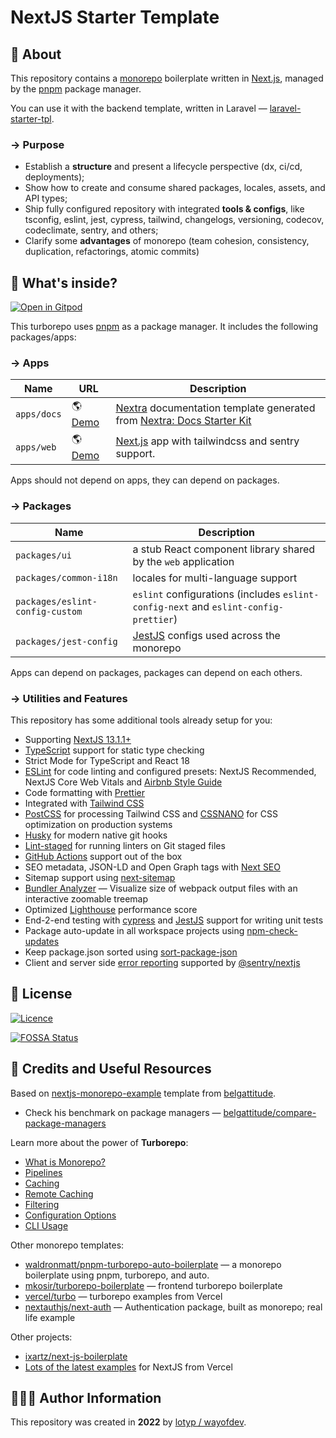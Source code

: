 
# NextJS Starter Template

## 📄 About

This repository contains a [monorepo](https://turbo.build/repo/docs/handbook/what-is-a-monorepo) boilerplate written in [Next.js](https://nextjs.org/), managed by the [pnpm](https://pnpm.io) package manager.

You can use it with the backend template, written in Laravel — [laravel-starter-tpl](https://github.com/wayofdev/laravel-starter-tpl).

### → Purpose

- Establish a **structure** and present a lifecycle perspective (dx, ci/cd, deployments);
- Show how to create and consume shared packages, locales, assets, and API types;
- Ship fully configured repository with integrated **tools & configs**, like tsconfig, eslint, jest, cypress, tailwind, changelogs, versioning, codecov, codeclimate, sentry, and others;
- Clarify some **advantages** of monorepo (team cohesion, consistency, duplication, refactorings, atomic commits)

## 🤔 What's inside?

[![Open in Gitpod](https://img.shields.io/badge/Open%20In-Gitpod.io-%231966D2?style=for-the-badge&logo=gitpod)](https://gitpod.io/#https://github.com/wayofdev/next-starter-tpl)

This turborepo uses [pnpm](https://pnpm.io) as a package manager. It includes the following packages/apps:

### → Apps

| Name        | URL                                                  | Description                                                                                                                                                     |
| ----------- | ---------------------------------------------------- | --------------------------------------------------------------------------------------------------------------------------------------------------------------- |
| `apps/docs` | 🌎 [Demo](https://next-starter-tpl-docs.vercel.app/) | [Nextra](https://nextra.site/) documentation template generated from [Nextra: Docs Starter Kit](https://vercel.com/templates/next.js/documentation-starter-kit) |
| `apps/web`  | 🌎 [Demo](https://next-starter-tpl-web.vercel.app/)  | [Next.js](https://nextjs.org/) app with tailwindcss and sentry support.                                                                                         |

<Callout type="note">Apps should not depend on apps, they can depend on packages.</Callout>

### → Packages

| Name                            | Description                                                                          |
| ------------------------------- | ------------------------------------------------------------------------------------ |
| `packages/ui`                   | a stub React component library shared by the `web` application                       |
| `packages/common-i18n`          | locales for multi-language support                                                   |
| `packages/eslint-config-custom` | `eslint` configurations (includes `eslint-config-next` and `eslint-config-prettier`) |
| `packages/jest-config`          | [JestJS](https://jestjs.io) configs used across the monorepo                         |

<Callout type="note">Apps can depend on packages, packages can depend on each others.</Callout>

### → Utilities and Features

This repository has some additional tools already setup for you:

- Supporting [NextJS 13.1.1+](https://nextjs.org/blog/next-13)
- [TypeScript](https://www.typescriptlang.org/) support for static type checking
- Strict Mode for TypeScript and React 18
- [ESLint](https://eslint.org/) for code linting and configured presets: NextJS Recommended, NextJS Core Web Vitals and [Airbnb Style Guide](https://www.npmjs.com/package/eslint-config-airbnb)
- Code formatting with [Prettier](https://prettier.io/)
- Integrated with [Tailwind CSS](https://tailwindcss.com/)
- [PostCSS](https://postcss.org/) for processing Tailwind CSS and [CSSNANO](https://cssnano.co/) for CSS optimization on production systems
- [Husky](https://typicode.github.io/husky/#/) for modern native git hooks
- [Lint-staged](https://github.com/okonet/lint-staged) for running linters on Git staged files
- [GitHub Actions](https://github.com/features/actions) support out of the box
- SEO metadata, JSON-LD and Open Graph tags with [Next SEO](https://github.com/garmeeh/next-seo)
- Sitemap support using [next-sitemap](https://www.npmjs.com/package/next-sitemap)
- [Bundler Analyzer](https://www.npmjs.com/package/@next/bundle-analyzer) — Visualize size of webpack output files with an interactive zoomable treemap
- Optimized [Lighthouse](https://web.dev/performance-scoring/) performance score
- End-2-end testing with [cypress](https://www.cypress.io/) and [JestJS](https://jestjs.io/) support for writing unit tests
- Package auto-update in all workspace projects using [npm-check-updates](https://www.npmjs.com/package/npm-check-updates)
- Keep package.json sorted using [sort-package-json](https://www.npmjs.com/package/sort-package-json)
- Client and server side [error reporting](https://sentry.io/) supported by [@sentry/nextjs](https://www.npmjs.com/package/@sentry/nextjs)

## 🤝 License

[![Licence](https://img.shields.io/github/license/wayofdev/next-starter-tpl?style=for-the-badge&color=blue)](./LICENSE)

[![FOSSA Status](https://app.fossa.com/api/projects/git%2Bgithub.com%2Fwayofdev%2Fnext-starter-tpl.svg?type=large)](https://app.fossa.com/projects/git%2Bgithub.com%2Fwayofdev%2Fnext-starter-tpl?ref=badge_large)

## 🧱 Credits and Useful Resources

Based on [nextjs-monorepo-example](https://github.com/belgattitude/nextjs-monorepo-example) template from [belgattitude](https://github.com/belgattitude).

- Check his benchmark on package managers — [belgattitude/compare-package-managers](https://github.com/belgattitude/compare-package-managers)

Learn more about the power of **Turborepo**:

- [What is Monorepo?](https://turbo.build/repo/docs/handbook/what-is-a-monorepo)
- [Pipelines](https://turbo.build/repo/docs/core-concepts/monorepos/running-tasks)
- [Caching](https://turbo.build/repo/docs/core-concepts/caching)
- [Remote Caching](https://turbo.build/repo/docs/core-concepts/remote-caching)
- [Filtering](https://turbo.build/repo/docs/core-concepts/monorepos/filtering)
- [Configuration Options](https://turbo.build/repo/docs/reference/configuration)
- [CLI Usage](https://turbo.build/repo/docs/reference/command-line-reference)

Other monorepo templates:

- [waldronmatt/pnpm-turborepo-auto-boilerplate](https://github.com/waldronmatt/pnpm-turborepo-auto-boilerplate) — a monorepo boilerplate using pnpm, turborepo, and auto.
- [mkosir/turborepo-boilerplate](https://github.com/mkosir/turborepo-boilerplate) — frontend turborepo boilerplate
- [vercel/turbo](https://github.com/vercel/turbo/tree/main/examples) — turborepo examples from Vercel
- [nextauthjs/next-auth](https://github.com/nextauthjs/next-auth) — Authentication package, built as monorepo; real life example

Other projects:

- [ixartz/next-js-boilerplate](https://github.com/ixartz/Next-js-Boilerplate)
- [Lots of the latest examples](https://github.com/vercel/next.js/tree/canary/examples) for NextJS from Vercel

## 🙆🏼‍♂️ Author Information

This repository was created in **2022** by [lotyp / wayofdev](https://github.com/wayofdev).
